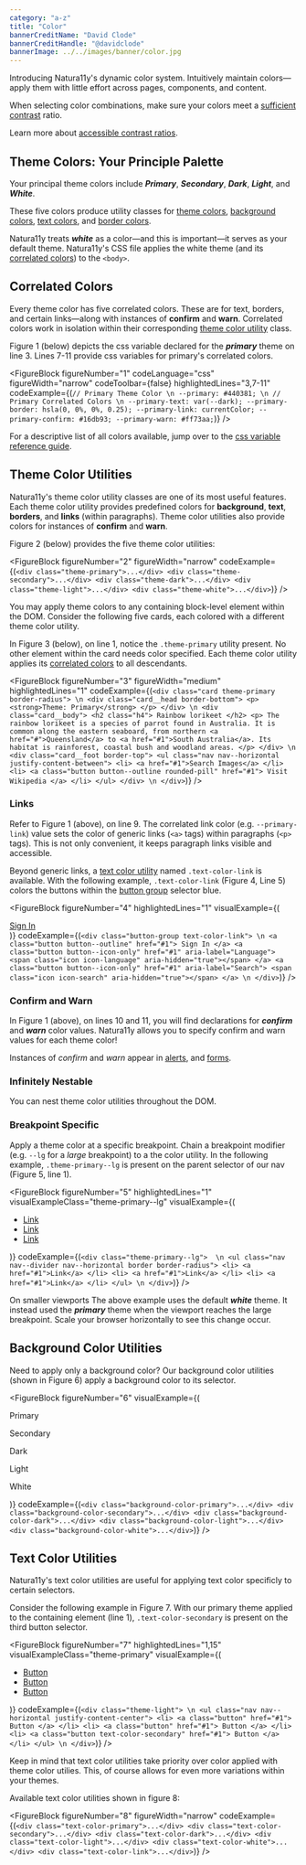 ```yaml
---
category: "a-z"
title: "Color"
bannerCreditName: "David Clode"
bannerCreditHandle: "@davidclode" 
bannerImage: ../../images/banner/color.jpg
---
```



<TextBlock>

Introducing Natura11y's dynamic color system. Intuitively maintain colors—apply them with little effort across pages, components, and content.

</TextBlock>

<AccessibilitySpotlight>

When selecting color combinations, make sure your colors meet a <a href="https://colorable.jxnblk.com/" target="_blank">sufficient contrast</a> ratio.

Learn more about <a href="https://www.w3.org/WAI/WCAG21/Understanding/contrast-minimum.html" target="_blank">accessible contrast ratios</a>.

</AccessibilitySpotlight>

<Divider id="themeColors" />

<TextBlock>

## Theme Colors: Your Principle Palette

Your principal theme colors include ***Primary***, ***Secondary***, ***Dark***, ***Light***, and ***White***.

</TextBlock>

<PrinciplePalette />

<TextBlock>

These five colors produce utility classes for <a href="#themeColorUtilities">theme colors</a>, <a href="#backgroundColorUtilities">background colors</a>, <a href="#1">text colors</a>, and <a href="#1">border colors</a>.

Natura11y treats ***white*** as a color&#8212;and this is important&#8212;it serves as your default theme. Natura11y's CSS file applies the white theme (and its <a href="#correlatedColors">correlated colors</a>) to the <code>&lt;body&gt;</code>.

</TextBlock>

<Divider id="correlatedColors" />

<TextBlock>

## Correlated Colors

Every theme color has five correlated colors. These are for text, borders, and certain links&#8212;along with instances of **confirm** and **warn**. Correlated colors work in isolation within their corresponding <a href="#themeColorUtilities">theme color utility</a> class.

Figure 1 (below) depicts the css variable declared for the ***primary*** theme on line 3. Lines 7-11 provide css variables for primary's correlated colors.

</TextBlock>

<FigureBlock 
    figureNumber="1"
    codeLanguage="css"
    figureWidth="narrow"
    codeToolbar={false}
    highlightedLines="3,7-11"
    codeExample={(`
        // Primary Theme Color \n
        --primary: #440381; \n
        // Primary Correlated Colors \n
        --primary-text: var(--dark);
        --primary-border: hsla(0, 0%, 0%, 0.25);
        --primary-link: currentColor;
        --primary-confirm: #16db93;
        --primary-warn: #ff73aa;
    `)}
/>

<TextBlock>

For a descriptive list of all colors available, jump over to the <a href="/docs/customization/#cp_color" target="blank">css variable reference guide</a>.

</TextBlock>

<Divider id="themeColorUtilities" />

<TextBlock>

## Theme Color Utilities

Natura11y's theme color utility classes are one of its most useful features. Each theme color utility provides predefined colors for <strong>background</strong>, <strong>text</strong>, <strong>borders</strong>, and <strong>links</strong> (within paragraphs). Theme color utilities also provide colors for instances of <strong>confirm</strong> and <strong>warn</strong>.   

Figure 2 (below) provides the five theme color utilities:

</TextBlock>

<FigureBlock 
    figureNumber="2"
    figureWidth="narrow"
    codeExample={(`
        <div class="theme-primary">...</div>
        <div class="theme-secondary">...</div>
        <div class="theme-dark">...</div>
        <div class="theme-light">...</div>
        <div class="theme-white">...</div>
    `)}
/>


<TextBlock>

You may apply theme colors to any containing block-level element within the DOM. Consider the following five cards, each colored with a different theme color utility.

</TextBlock>

<ThemeColors />

<TextBlock>

In Figure 3 (below), on line 1, notice the `.theme-primary` utility present. No other element within the card needs color specified. Each theme color utility applies its <a href="#correlatedColors">correlated colors</a> to all descendants. 

</TextBlock>

<FigureBlock 
    figureNumber="3"
    figureWidth="medium"
    highlightedLines="1"
    codeExample={(`
        <div class="card theme-primary border-radius"> \n
            <div class="card__head border-bottom">
                <p>
                    <strong>Theme: Primary</strong>
                </p>
            </div> \n
            <div class="card__body">
                <h2 class="h4">
                    Rainbow lorikeet
                </h2>
                <p>
                    The rainbow lorikeet is a species of parrot found in Australia. It is common along the eastern seaboard, from northern <a href="#">Queensland</a> to <a href="#1">South Australia</a>. Its habitat is rainforest, coastal bush and woodland areas.
                </p>
            </div> \n
            <div class="card__foot border-top">
                <ul class="nav nav--horizontal justify-content-between">
                    <li>
                        <a href="#1">Search Images</a>
                    </li>
                    <li>
                        <a class="button button--outline rounded-pill" href="#1">
                            Visit Wikipedia
                        </a>
                    </li>
                </ul>
            </div> \n
        </div>
    `)}
/>

<TextBlock>

### Links

Refer to Figure 1 (above), on line 9. The correlated link color (e.g. <code>--primary-link</code>) value sets the color of generic links (<code>&lt;a&gt;</code> tags) within paragraphs (<code>&lt;p&gt;</code> tags). This is not only convenient, it keeps paragraph links visible and accessible.

</TextBlock>

<LinkColors />

<TextBlock>

Beyond generic links, a <a href="#textColorUtilities">text color utility</a> named <code>.text-color-link</code> is available. With the following example, <code>.text-color-link</code> (Figure 4, Line 5) colors the buttons within the <a href="/docs/buttons/#theButtonGroup">button group</a> selector blue.   

</TextBlock>

<FigureBlock
    figureNumber="4"
    highlightedLines="1"
    visualExample={(
        <div class="button-group font-size-lg text-color-link">
            <a class="button button--outline" href="#1">
                Sign In
            </a>
            <a class="button button--icon-only" href="#1" aria-label="Language">
                <span class="icon icon-language" aria-hidden="true"></span>
            </a>
            <a class="button button--icon-only" href="#1" aria-label="Search">
                <span class="icon icon-search" aria-hidden="true"></span>
            </a>
        </div>
    )}
    codeExample={(`
        <div class="button-group text-color-link"> \n
            <a class="button button--outline" href="#1">
                Sign In
            </a>
            <a class="button button--icon-only" href="#1" aria-label="Language">
                <span class="icon icon-language" aria-hidden="true"></span>
            </a>
            <a class="button button--icon-only" href="#1" aria-label="Search">
                <span class="icon icon-search" aria-hidden="true"></span>
            </a> \n
        </div>
    `)}
/>

<TextBlock>

### Confirm and Warn

In Figure 1 (above), on lines 10 and 11, you will find declarations for ***confirm*** and ***warn*** color values. Natura11y allows you to specify confirm and warn values for each theme color!

</TextBlock>

<FeedbackColors />

<TextBlock>

Instances of *confirm* and *warn* appear in <a href="/docs/alerts">alerts</a>, and <a href="/docs/forms">forms</a>. 

</TextBlock>

<TextBlock>

### Infinitely Nestable

You can nest theme color utilities throughout the DOM.

</TextBlock>

<InfinitelyNestable />

<TextBlock>

### Breakpoint Specific

Apply a theme color at a specific breakpoint. Chain a breakpoint modifier (e.g. `--lg` for a *large* breakpoint) to a the color utility. In the following example, `.theme-primary--lg` is present on the parent selector of our nav (Figure 5, line 1).  

</TextBlock>

<FigureBlock
    figureNumber="5"
    highlightedLines="1"
    visualExampleClass="theme-primary--lg"
    visualExample={(
        <ul class="nav nav--divider nav--horizontal border border-radius" role="navigation">
            <li>
                <a href="#1">Link</a>
            </li>
            <li>
                <a href="#1">Link</a>
            </li>
            <li>
                <a href="#1">Link</a>
            </li>
        </ul>
    )}
    codeExample={(`
        <div class="theme-primary--lg">  \n
            <ul class="nav nav--divider nav--horizontal border border-radius">
                <li>
                    <a href="#1">Link</a>
                </li>
                <li>
                    <a href="#1">Link</a>
                </li>
                <li>
                    <a href="#1">Link</a>
                </li>
            </ul> \n
        </div>
    `)}
/>


<TextBlock>

On smaller viewports The above example uses the default ***white*** theme. It instead used the ***primary*** theme when the viewport reaches the large breakpoint. Scale your browser horizontally to see this change occur.

</TextBlock>

<Divider id="backgroundColorUtilities" />

<TextBlock>

## Background Color Utilities

Need to apply only a background color? Our background color utilities (shown in Figure 6) apply a background color to its selector.

</TextBlock>

<FigureBlock
    figureNumber="6"
    visualExample={(
        <div class="grid grid--column-5 gap-2">
            <div class="aspect-ratio-1x1 background-color-primary">
                <p class="screen-reader-only">Primary</p>
            </div> 
            <div class="aspect-ratio-1x1 background-color-secondary">
                <p class="screen-reader-only">Secondary</p>
            </div> 
            <div class="aspect-ratio-1x1 background-color-dark">
                <p class="screen-reader-only">Dark</p>
            </div> 
            <div class="aspect-ratio-1x1 background-color-light">
                <p class="screen-reader-only">Light</p>
            </div> 
            <div class="aspect-ratio-1x1 border">
                <p class="screen-reader-only">White</p>
            </div>
        </div>
    )}
    codeExample={(`
        <div class="background-color-primary">...</div>
        <div class="background-color-secondary">...</div>
        <div class="background-color-dark">...</div>
        <div class="background-color-light">...</div>
        <div class="background-color-white">...</div>
    `)}
/>

<Divider id="textColorUtilities" />

<TextBlock>

## Text Color Utilities

Natura11y's text color utilities are useful for applying text color specificly to certain selectors.

Consider the following example in Figure 7. With our primary theme applied to the containing element (line 1), `.text-color-secondary` is present on the third button selector.

</TextBlock>

<FigureBlock
    figureNumber="7"
    highlightedLines="1,15"
    visualExampleClass="theme-primary"
    visualExample={(
        <ul class="nav nav--horizontal justify-content-center">
            <li>
                <a class="button" href="#1">
                    Button
                </a>
            </li>
            <li>
                <a class="button" href="#1">
                    Button
                </a>
            </li>
            <li>
                <a class="button text-color-secondary" href="#1">
                    Button
                </a>
            </li>
        </ul>
    )}
    codeExample={(`
        <div class="theme-light"> \n
            <ul class="nav nav--horizontal justify-content-center">
                <li>
                    <a class="button" href="#1">
                        Button
                    </a>
                </li>
                <li>
                    <a class="button" href="#1">
                        Button
                    </a>
                </li>
                <li>
                    <a class="button text-color-secondary" href="#1">
                        Button
                    </a>
                </li>
            </ul> \n
        </div>
    `)}
/>

<TextBlock>

Keep in mind that text color utilities take priority over color applied with theme color utilies. This, of course allows for even more variations within your themes.

Available text color utilities shown in figure 8:

</TextBlock>

<FigureBlock 
    figureNumber="8"
    figureWidth="narrow"
    codeExample={(`
        <div class="text-color-primary">...</div>
        <div class="text-color-secondary">...</div>
        <div class="text-color-dark">...</div>
        <div class="text-color-light">...</div>
        <div class="text-color-white">...</div>
        <div class="text-color-link">...</div>
    `)}
/>